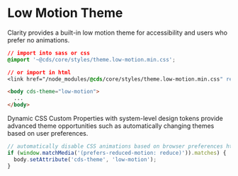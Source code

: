 
<Meta title="Themes/Low Motion Theme" />

# Low Motion Theme

Clarity provides a built-in low motion theme for accessibility and users who prefer no animations.

```css
// import into sass or css
@import '~@cds/core/styles/theme.low-motion.min.css';

// or import in html
<link href="/node_modules/@cds/core/styles/theme.low-motion.min.css" rel="stylesheet">
```

```html
<body cds-theme="low-motion">
  ...
</body>
```

Dynamic CSS Custom Properties with system-level design tokens provide advanced theme opportunities such as automatically changing themes based on user preferences.

```javascript
// automatically disable CSS animations based on browser preferences https://developer.mozilla.org/en-US/docs/Web/CSS/@media/prefers-reduced-motion
if (window.matchMedia('(prefers-reduced-motion: reduce)')).matches) {
  body.setAttribute('cds-theme', 'low-motion');
}
```

<Preview>
  <Story id="stories-themes--low-motion" />
</Preview>
